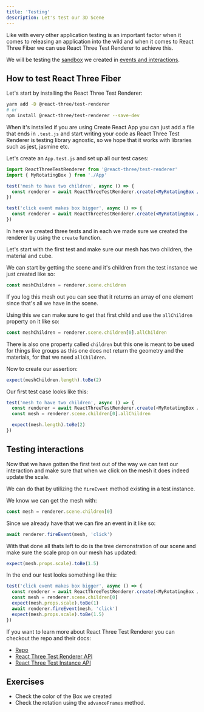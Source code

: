 ```yaml
---
title: 'Testing'
description: Let's test our 3D Scene
---
```


Like with every other application testing is an important factor when it comes to releasing an application into the wild and when it comes to React Three Fiber we can use React Three Test Renderer to achieve this.

We will be testing the [sandbox](https://codesandbox.io/s/98ppy) we created in [events and interactions](events-and-interaction).

## How to test React Three Fiber

Let's start by installing the React Three Test Renderer:

```bash
yarn add -D @react-three/test-renderer
# or
npm install @react-three/test-renderer --save-dev
```

When it's installed if you are using Create React App you can just add a file that ends in `.test.js` and start writing your code as React Three Test Renderer is testing library agnostic, so we hope that it works with libraries such as jest, jasmine etc.

Let's create an `App.test.js` and set up all our test cases:

```jsx
import ReactThreeTestRenderer from '@react-three/test-renderer'
import { MyRotatingBox } from './App'

test('mesh to have two children', async () => {
  const renderer = await ReactThreeTestRenderer.create(<MyRotatingBox />)
})

test('click event makes box bigger', async () => {
  const renderer = await ReactThreeTestRenderer.create(<MyRotatingBox />)
})
```

In here we created three tests and in each we made sure we created the renderer by using the `create` function.

Let's start with the first test and make sure our mesh has two children, the material and cube.

We can start by getting the scene and it's children from the test instance we just created like so:

```js
const meshChildren = renderer.scene.children
```

If you log this mesh out you can see that it returns an array of one element since that's all we have in the scene.

Using this we can make sure to get that first child and use the `allChildren` property on it like so:

```js
const meshChildren = renderer.scene.children[0].allChildren
```

There is also one property called `children` but this one is meant to be used for things like groups as this one does not return the geometry and the materials, for that we need `allChildren`.

Now to create our assertion:

```js
expect(meshChildren.length).toBe(2)
```

Our first test case looks like this:

```js
test('mesh to have two children', async () => {
  const renderer = await ReactThreeTestRenderer.create(<MyRotatingBox />)
  const mesh = renderer.scene.children[0].allChildren

  expect(mesh.length).toBe(2)
})
```

## Testing interactions

Now that we have gotten the first test out of the way we can test our interaction and make sure that when we click on the mesh it does indeed update the scale.

We can do that by utilizing the `fireEvent` method existing in a test instance.

We know we can get the mesh with:

```js
const mesh = renderer.scene.children[0]
```

Since we already have that we can fire an event in it like so:

```js
await renderer.fireEvent(mesh, 'click')
```

With that done all thats left to do is the tree demonstration of our scene and make sure the scale prop on our mesh has updated:

```js
expect(mesh.props.scale).toBe(1.5)
```

In the end our test looks something like this:

```js
test('click event makes box bigger', async () => {
  const renderer = await ReactThreeTestRenderer.create(<MyRotatingBox />)
  const mesh = renderer.scene.children[0]
  expect(mesh.props.scale).toBe(1)
  await renderer.fireEvent(mesh, 'click')
  expect(mesh.props.scale).toBe(1.5)
})
```

If you want to learn more about React Three Test Renderer you can checkout the repo and their docs:

- [Repo](https://github.com/pmndrs/react-three-fiber/blob/master/packages/test-renderer)
- [React Three Test Renderer API](https://github.com/pmndrs/react-three-fiber/blob/master/packages/test-renderer/markdown/rttr.md#create)
- [React Three Test Instance API](https://github.com/pmndrs/react-three-fiber/blob/master/packages/test-renderer/markdown/rttr-instance.md)

## Exercises

- Check the color of the Box we created
- Check the rotation using the `advanceFrames` method.

<Codesandbox id="hqut4" tests />
